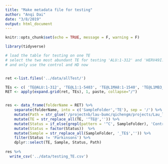 ```yaml
---
title: "Make metadata file for testing"
author: "Anqi Dai"
date: "3/8/2019"
output: html_document
---
```


```r
knitr::opts_chunk$set(echo = TRUE, message = F, warning = F)
```

```r
library(tidyverse)
```

```r
# load the table for testing on one TE
# select the two most abundant TE for testing 'ALU:1-312' and 'HERV49I:1-6331'
# and only use the control and HD now


ret <-list.files('../data/allTest/')

TEs <- c( 'TE@ALU:1-312', 'TE@L1:1-5403', 'TE@L1MA8:1-1540', 'TE@L1MB3_5:1-2500')
RET <- apply(expand.grid(ret, TEs), 1, paste, collapse="/")


res <- data_frame(folderName = RET) %>%
    separate(folderName, into = c('SampleFolder','TE'), sep = '/') %>%
    mutate(Path = str_glue('/projectnb/lau-bumc/qichengm/projects/Lau_lab/human/HD_PD_project/miRNA/{SampleFolder}/{TE}'))  %>%
    mutate(TE = str_replace_all(TE, '^TE@','')) %>%
    mutate(Status = if_else(grepl(pattern = '^C', SampleFolder), 'Control', if_else(grepl(pattern = '^P', SampleFolder), 'Parkinsons','Huntingtons'))) %>%
    mutate(Status = factor(Status))  %>%
    mutate(Sample = str_replace_all(SampleFolder, '_TE$','')) %>%
    filter(Status != 'Parkinsons') %>%
    dplyr::select(TE, Sample, Status, Path)
 
res %>%
  write_csv('../data/testing_TE.csv')


```

